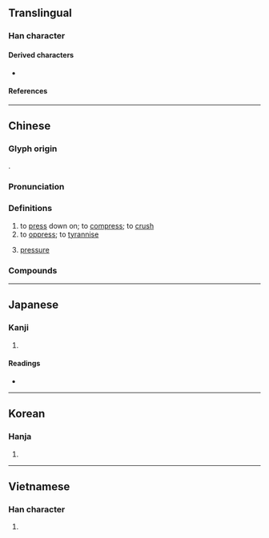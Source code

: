 {{also|压|圧}}
{{character info/new}}
==Translingual==
{{Han simplified forms|壓|圧|压}}

===Han character===
{{Han char|rn=32|rad=土|as=14|sn=17|four=71214|canj=MKG|ids=⿸厭土(GHT),⿱厭土(JKV)}}

====Derived characters====
* {{l|mul|[[𢹥]]}}

====References====
{{Han ref|kx=0241.100|dkj=05557|dj=0480.330|hdz=10495.060|uh=58D3}}

----

==Chinese==
{{zh-forms|s=压}}

===Glyph origin===
{{Han etym}}
{{Han compound|厭|土|c1=p|c2=s|t2=dust|ls=psc}}.

===Pronunciation===
{{zh-pron
|m=yā,yà
|m_note=yà - only used in {{zh-l|*壓根}} (Mainland standard)
|c=aat3
|h=pfs=ap
|md=dáh/ák
|md_note=dáh - vernacular; ák - literary
|mn=ah/ap/qz,tw,xm:teh
|mn_note=ah - vernacular; ap - literary; teh - vernacular (俗)
|mn-t=ieb4/iag4/dêh4
|w=4aq
|mc=y
|oc=y
|cat=v,n
}}

===Definitions===
{{zh-hanzi}}

# to [[press]] down on; to [[compress]]; to [[crush]]
# to [[oppress]]; to [[tyrannise]]
# {{lb|zh|physics}} [[pressure]]

===Compounds===
{{zh-der|下壓力|低壓|低壓帶|低氣壓|低血壓|偏壓|側壓力|光壓|冷低壓|冷高壓|制壓射擊|加壓|反壓|壓一|壓不住|壓事|壓低|壓住|壓倒|壓倒元白|壓倒性|壓倒群雄|壓價|壓克力|壓冑子|壓制|壓力|壓力團體|壓力機|壓力艙|壓力計|壓力鍋|壓卵|壓卷|壓境|壓契|壓子|壓子息|壓寨夫人|壓寶|壓尺|壓尾|壓強|壓手|壓抑|壓服|壓枉造舌|壓枝|壓桌|壓條|壓條法|壓榨|壓歲|壓歲錢|壓氣兒|壓派|壓災|壓痛|壓碎|壓碟兒|壓秤|壓箱底|壓線|壓縮|壓縮性|壓縮機|壓縮空氣|壓肩疊背|壓腰|壓良為賤|壓花|壓花會|壓蔓|壓衣刀|壓製|壓覺|壓角章|壓路機|壓軸|壓軸子|壓軸戲|壓轎|壓迫|壓迫感|壓酒|壓酒囊|壓金線|壓鑄|壓陣|壓隊|壓雪求油|壓電效應|壓青|壓靜|壓馬路|壓驚|壓魅|大氣壓|大氣壓力|大軍壓境|層壓法|彈壓|心縮壓|心舒壓|打壓|指壓|按壓|排山壓卵|摜壓|擠壓|施壓|旁壓力|模壓|欺壓|欺大壓小|氣壓|氣壓山河|氣壓梯度|氣壓表|氣壓計|水壓|水壓機|汽壓|沖壓|沖壓機|油壓|泰山壓卵|泰山壓頂|洩壓|液壓|液壓機|減壓|減壓站|減壓閥|烏壓壓|蒸氣壓|熱帶低壓|眼壓|社會壓力|禁壓|積壓|等壓線|緊壓茶|腦壓|舒張壓|藝壓當行|血壓|血壓計|變壓器|鎮壓|降壓器|陵壓|電壓|顱內壓|風壓|騎鞍壓馬|高壓|高壓手段|高壓球|高壓線|高壓迴流|高壓鍋|高壓電|高氣壓|高血壓|黑壓壓|壓根|壓根兒}}

----

==Japanese==
{{ja-kanji forms|圧|壓}}

===Kanji===
{{ja-kanji|grade=|rs=土14|shin=圧}}

# {{defn|lang=ja|sort=土14}}

====Readings====
* {{ja-readings|on=[[あつ]] (atsu), [[おう]] (ō), [[えん]] (en)|kun=[[おさえる]] (osaeru)}}

----

==Korean==

===Hanja===
{{ko-hanja|hangeul=압|rv=ap|mr=ap}}

# {{defn|lang=ko|sort=土14}}

----

==Vietnamese==

===Han character===
{{vi-hantu|[[áp]], [[ếm]]|rs=土14}}

# {{defn|lang=vi|sort=土14}}